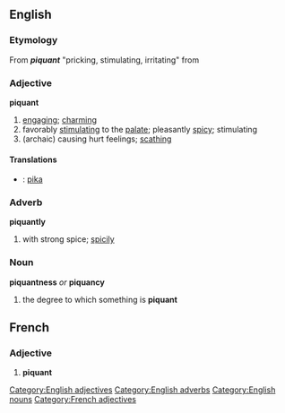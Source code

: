 {{rfc}}
== English ==
=== Etymology ===
From {{MF.}} '''''piquant''''' "pricking, stimulating, irritating" from {{OF.}}

=== Adjective ===
[[Category:English adjectives]]
'''piquant'''
# [[engaging]]; [[charming]]
# favorably [[stimulating]] to the [[palate]]; pleasantly [[spicy]]; stimulating 
# (archaic) causing hurt feelings; [[scathing]]

==== Translations ====
* {{io}} : [[pikar|pika]]

=== Adverb ===
[[Category:English adverbs]]
'''piquantly'''
# with strong spice; [[spicily]]

=== Noun ===
[[Category:English nouns]]
'''piquantness''' ''or'' '''piquancy'''
# the degree to which something is '''piquant'''

==French==
===Adjective===
[[Category:French adjectives]]
# '''piquant'''